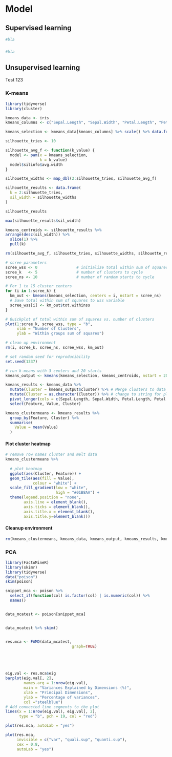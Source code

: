 # Model 

## Supervised learning
```r
#bla
```

###  
```r
#bla
```

## Unsupervised learning

Test 123

### K-means
```r
library(tidyverse)
library(cluster)
```

```r
kmeans_data <- iris
kmeans_columns <- c("Sepal.Length", "Sepal.Width", "Petal.Length", "Petal.Width")

kmeans_selection <- kmeans_data[kmeans_columns] %>% scale() %>% data.frame()
```


```r
silhouette_tries <- 10

silhouette_avg_f <- function(k_value) {
  model <- pam(x = kmeans_selection,
               k = k_value)
  model$silinfo$avg.width
}

silhouette_widths <- map_dbl(2:silhouette_tries, silhouette_avg_f)

silhouette_results <- data.frame(
  k = 2:silhouette_tries,
  sil_width = silhouette_widths
)

silhouette_results

max(silhouette_results$sil_width)

kmeans_centroids <- silhouette_results %>% 
arrange(desc(sil_width)) %>% 
  slice(1) %>% 
  pull(k)

rm(silhouette_avg_f, silhouette_tries, silhouette_widths, silhouette_results)
```



```r
# scree parameters
scree_wss <- 0                 # initialize total within sum of squares error
scree_k   <- 5                 # number of clusters to cycle
scree_ns <- 10                 # number of random starts to cycle

# For 1 to 15 cluster centers
for (i in 1:scree_k) {
  km_out <- kmeans(kmeans_selection, centers = i, nstart = scree_ns)
  # Save total within sum of squares to wss variable
  scree_wss[i] <- km_out$tot.withinss
}

# Quickplot of total within sum of squares vs. number of clusters
plot(1:scree_k, scree_wss, type = "b", 
     xlab = "Number of Clusters", 
     ylab = "Within groups sum of squares")

# clean up environment
rm(i, scree_k, scree_ns, scree_wss, km_out)
```


```r
# set random seed for reproducibility
set.seed(1337)

# run k-means with 3 centers and 20 starts
kmeans_output <- kmeans(kmeans_selection, kmeans_centroids, nstart = 20)

```



```r


kmeans_results <- kmeans_data %>% 
  mutate(Cluster = kmeans_output$cluster) %>% # Merge clusters to data
  mutate(Cluster = as.character(Cluster)) %>% # change to string for plotting asthetics
  pivot_longer(cols = c(Sepal.Length, Sepal.Width, Petal.Length, Petal.Width), names_to = "Feature", values_to = "Value") %>% 
  select(Feature, Value, Cluster)
```


```r
kmeans_clustermeans <- kmeans_results %>% 
  group_by(Feature, Cluster) %>% 
  summarise(
    Value = mean(Value)
  )
```


#### Plot cluster heatmap

```r
# remove row names cluster and melt data
kmeans_clustermeans %>%
  
  # plot heatmap
  ggplot(aes(Cluster, Feature)) + 
  geom_tile(aes(fill = Value),
            colour = "white") +
  scale_fill_gradient(low = "white",
                      high = "#01B8AA") +
  theme(legend.position = "none",
        axis.line = element_blank(),
        axis.ticks = element_blank(),
        axis.title.x = element_blank(),
        axis.title.y=element_blank())
```
#### Cleanup environment

```r
rm(kmeans_clustermeans, kmeans_data, kmeans_output, kmeans_results, kmeans_selection, kmeans_centroids, kmeans_columns)
```

### PCA
```r
library(FactoMineR)
library(skimr)
library(tidyverse)
data("poison")
skim(poison)

snippet_mca <- poison %>% 
  select_if(function(col) is.factor(col) | is.numeric(col)) %>% 
  names()


data_mcatest <- poison[snippet_mca]


data_mcatest %>% skim()


res.mca <- FAMD(data_mcatest,
                             graph=TRUE)





eig.val <- res.mca$eig
barplot(eig.val[, 2], 
        names.arg = 1:nrow(eig.val), 
        main = "Variances Explained by Dimensions (%)",
        xlab = "Principal Dimensions",
        ylab = "Percentage of variances",
        col ="steelblue")
# Add connected line segments to the plot
lines(x = 1:nrow(eig.val), eig.val[, 2], 
      type = "b", pch = 19, col = "red")

plot(res.mca, autoLab = "yes")

plot(res.mca,
     invisible = c("var", "quali.sup", "quanti.sup"),
     cex = 0.8,                                    
     autoLab = "yes")
```
